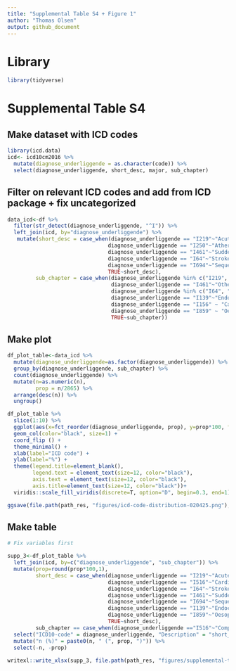 ```yaml
---
title: "Supplemental Table S4 + Figure 1"
author: "Thomas Olsen"
output: github_document
---
```


# Library

```r
library(tidyverse)
```

# Supplemental Table S4

## Make dataset with ICD codes

```r
library(icd.data)
icd<- icd10cm2016 %>% 
  mutate(diagnose_underliggende = as.character(code)) %>% 
  select(diagnose_underliggende, short_desc, major, sub_chapter)
```


## Filter on relevant ICD codes and add from ICD package + fix uncategorized

```r
data_icd<-df %>%
  filter(str_detect(diagnose_underliggende, "^I")) %>% 
  left_join(icd, by="diagnose_underliggende") %>% 
   mutate(short_desc = case_when(diagnose_underliggende == "I219"~"Acute myocardial infarction, unspecified",
                                diagnose_underliggende == "I250"~"Atherosclerotic cardiovascular disease, so described",
                                diagnose_underliggende == "I461"~"Sudden cardiac death, so described",
                                diagnose_underliggende == "I64"~"Stroke, not specified as haemorrhage or infarction",
                                diagnose_underliggende == "I694"~"Sequelae of stroke, not specified as haemorrhage or infarction",
                                TRUE~short_desc),
         sub_chapter = case_when(diagnose_underliggende %in% c("I219", "I250")~"Ischemic Heart Diseases",
                                 diagnose_underliggende == "I461"~"Other Forms Of Heart Disease",
                                 diagnose_underliggende %in% c("I64", "I694")~"Cerebrovascular Diseases",
                                 diagnose_underliggende == "I139"~"Endocarditis and heart valve disorders in diseases classified elsewhere",
                                 diagnose_underliggende == "I156" ~ "Cardiovascular disease, unspecified",
                                 diagnose_underliggende == "I859" ~ "Oesophageal varices without bleeding",
                                 TRUE~sub_chapter))
```

## Make plot

```r
df_plot_table<-data_icd %>% 
  mutate(diagnose_underliggende=as.factor(diagnose_underliggende)) %>% 
  group_by(diagnose_underliggende, sub_chapter) %>% 
  count(diagnose_underliggende) %>% 
  mutate(n=as.numeric(n),
         prop = n/2865) %>% 
  arrange(desc(n)) %>%
  ungroup()

df_plot_table %>% 
  slice(1:10) %>% 
  ggplot(aes(x=fct_reorder(diagnose_underliggende, prop), y=prop*100, fill=sub_chapter)) +
  geom_col(color="black", size=1) + 
  coord_flip () +
  theme_minimal() +
  xlab(label="ICD code") +
  ylab(label="%") +
  theme(legend.title=element_blank(),
        legend.text = element_text(size=12, color="black"),
        axis.text = element_text(size=12, color="black"),
        axis.title=element_text(size=12, color="black"))+
  viridis::scale_fill_viridis(discrete=T, option="D", begin=0.3, end=1)

ggsave(file.path(path_res, "figures/icd-code-distribution-020425.png"), height=6, width =14, dpi=300)
```

## Make table

```r
# Fix variables first

supp_3<-df_plot_table %>% 
  left_join(icd, by=c("diagnose_underliggende", "sub_chapter")) %>% 
  mutate(prop=round(prop*100,1),
         short_desc = case_when(diagnose_underliggende == "I219"~"Acute myocardial infarction, unspecified",
                                diagnose_underliggende == "I516"~"Cardiovascular disease, unspecified",
                                diagnose_underliggende == "I64"~"Stroke, not specified as haemorrhage or infarction",
                                diagnose_underliggende == "I461"~"Sudden cardiac death, so described",
                                diagnose_underliggende == "I694"~"Sequelae of stroke, not specified as haemorrhage or infarction",
                                diagnose_underliggende == "I139"~"Endocarditis and heart valve disorders in diseases classified elsewhere",
                                diagnose_underliggende == "I859"~"Oesophageal varices without bleeding",
                                TRUE~short_desc),
         sub_chapter == case_when(diagnose_underliggende =="I516"~"Complications and ill-defined descriptions of heart disease")) %>% 
  select("ICD10-code" = diagnose_underliggende, "Description" = "short_desc", "Sub-chapter" = "sub_chapter", n, prop) %>% 
  mutate("n (%)" = paste0(n, " (", prop, ")")) %>% 
  select(-n, -prop)
  
writexl::write_xlsx(supp_3, file.path(path_res, "figures/supplemental-table-s4.xlsx"))
```


